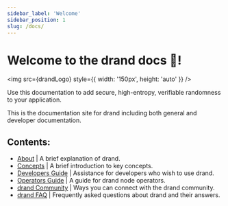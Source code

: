 ```yaml
---
sidebar_label: 'Welcome'
sidebar_position: 1
slug: /docs/
---
```


# Welcome to the drand docs 🎲!

<img src={drandLogo} style={{ width: '150px', height: 'auto' }} />

Use this documentation to add secure, high-entropy, verifiable randomness to your application.

This is the documentation site for drand including both general and developer documentation.

## Contents:

- [About](category/about-what-is-drand) | A brief explanation of drand.
- [Concepts](category/concepts-getting-started) | A brief introduction to key concepts.
- [Developers Guide](category/developers-guide) | Assistance for developers who wish to use drand.
- [Operators Guide](category/operators-guide) | A guide for drand node operators.
- [drand Community](category/drand-community) | Ways you can connect with the drand community.
- [drand FAQ](category/drand-faq) | Frequently asked questions about drand and their answers.
